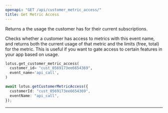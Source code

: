 ```yaml
---
openapi: "GET /api/customer_metric_access/"
title: Get Metric Access
---
```


Returns a the usage the customer has for their current subscriptions.

Checks whether a customer has access to metrics with this event name, and returns both the current usage of that metric and the limits (free, total) for the metric. This is useful if you want to gate access to certain features in your app based on usage.

<CodeGroup>

```py Python
lotus.get_customer_metric_access(
  customer_id= "cust_0569173ee6654369",
  event_name='api_call',
)
```

```ts Typescript
await lotus.getCustomerMetricAccess({
  customerId: "cust_0569173ee6654369",
  eventName: "api_call",
});
```

</CodeGroup>

---
